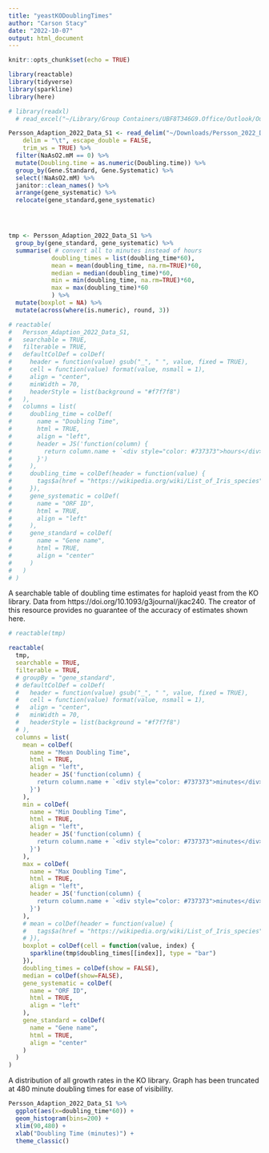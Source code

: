 ```yaml
---
title: "yeastKODoublingTimes"
author: "Carson Stacy"
date: "2022-10-07"
output: html_document
---
```


```r
knitr::opts_chunk$set(echo = TRUE)
```

```r
library(reactable)
library(tidyverse)
library(sparkline)
library(here)
```

```r
# library(readxl)
  # read_excel("~/Library/Group Containers/UBF8T346G9.Office/Outlook/Outlook 15 Profiles/Main Profile/Files/S0/1/Attachments/Persson_Adaption_2022_Data_S1_Dose_response[5017317].xlsx") 

Persson_Adaption_2022_Data_S1 <- read_delim("~/Downloads/Persson_2022_Data_S1.tsv", 
    delim = "\t", escape_double = FALSE, 
    trim_ws = TRUE) %>%
  filter(NaAsO2.mM == 0) %>% 
  mutate(Doubling.time = as.numeric(Doubling.time)) %>%
  group_by(Gene.Standard, Gene.Systematic) %>%
  select(!NaAsO2.mM) %>%
  janitor::clean_names() %>%
  arrange(gene_systematic) %>%
  relocate(gene_standard,gene_systematic)




tmp <- Persson_Adaption_2022_Data_S1 %>%
  group_by(gene_standard, gene_systematic) %>%
  summarise( # convert all to minutes instead of hours
            doubling_times = list(doubling_time*60),
            mean = mean(doubling_time, na.rm=TRUE)*60,
            median = median(doubling_time)*60,
            min = min(doubling_time, na.rm=TRUE)*60,
            max = max(doubling_time)*60
            ) %>%
  mutate(boxplot = NA) %>% 
  mutate(across(where(is.numeric), round, 3))
```

```r
# reactable(
#   Persson_Adaption_2022_Data_S1,
#   searchable = TRUE,
#   filterable = TRUE,
#   defaultColDef = colDef(
#     header = function(value) gsub("_", " ", value, fixed = TRUE),
#     cell = function(value) format(value, nsmall = 1),
#     align = "center",
#     minWidth = 70,
#     headerStyle = list(background = "#f7f7f8")
#   ),
#   columns = list(
#     doubling_time = colDef(
#       name = "Doubling Time",
#       html = TRUE,
#       align = "left",
#       header = JS('function(column) {
#         return column.name + `<div style="color: #737373">hours</div>`
#       }')
#     ),
#     doubling_time = colDef(header = function(value) {
#       tags$a(href = "https://wikipedia.org/wiki/List_of_Iris_species", value)
#     }),
#     gene_systematic = colDef(
#       name = "ORF ID",
#       html = TRUE,
#       align = "left"
#     ),
#     gene_standard = colDef(
#       name = "Gene name",
#       html = TRUE,
#       align = "center"
#     )
#   )
# )

```

A searchable table of doubling time estimates for haploid yeast from the KO library. Data from https://doi.org/10.1093/g3journal/jkac240. The creator of this resource provides no guarantee of the accuracy of estimates shown here.
```r
# reactable(tmp)

reactable(
  tmp,
  searchable = TRUE,
  filterable = TRUE,
  # groupBy = "gene_standard",
  # defaultColDef = colDef(
  #   header = function(value) gsub("_", " ", value, fixed = TRUE),
  #   cell = function(value) format(value, nsmall = 1),
  #   align = "center",
  #   minWidth = 70,
  #   headerStyle = list(background = "#f7f7f8")
  # ),
  columns = list(
    mean = colDef(
      name = "Mean Doubling Time",
      html = TRUE,
      align = "left",
      header = JS('function(column) {
        return column.name + `<div style="color: #737373">minutes</div>`
      }')
    ),
    min = colDef(
      name = "Min Doubling Time",
      html = TRUE,
      align = "left",
      header = JS('function(column) {
        return column.name + `<div style="color: #737373">minutes</div>`
      }')
    ),
    max = colDef(
      name = "Max Doubling Time",
      html = TRUE,
      align = "left",
      header = JS('function(column) {
        return column.name + `<div style="color: #737373">minutes</div>`
      }')
    ),
    # mean = colDef(header = function(value) {
    #   tags$a(href = "https://wikipedia.org/wiki/List_of_Iris_species", value)
    # }),
    boxplot = colDef(cell = function(value, index) {
      sparkline(tmp$doubling_times[[index]], type = "bar")
    }),
    doubling_times = colDef(show = FALSE),
    median = colDef(show=FALSE),
    gene_systematic = colDef(
      name = "ORF ID",
      html = TRUE,
      align = "left"
    ),
    gene_standard = colDef(
      name = "Gene name",
      html = TRUE,
      align = "center"
    )
  )
)


```


A distribution of all growth rates in the KO library. Graph has been truncated at 480 minute doubling times for ease of visibility.

```r
Persson_Adaption_2022_Data_S1 %>%
  ggplot(aes(x=doubling_time*60)) +
  geom_histogram(bins=200) +
  xlim(90,480) +
  xlab("Doubling Time (minutes)") +
  theme_classic()
```

